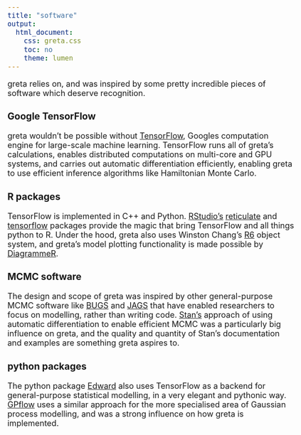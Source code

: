 ```yaml
---
title: "software"
output:
  html_document:
    css: greta.css
    toc: no
    theme: lumen
---
```


<style type="text/css">
body{
  font-size: 18px;
}
</style>

greta relies on, and was inspired by some pretty incredible pieces of software which deserve recognition.

### Google TensorFlow

greta wouldn't be possible without [TensorFlow](https://www.tensorflow.org/), Googles computation engine for large-scale machine learning. TensorFlow runs all of greta's calculations, enables distributed computations on multi-core and GPU systems, and carries out automatic differentiation efficiently, enabling greta to use efficient inference algorithms like Hamiltonian Monte Carlo.

### R packages

TensorFlow is implemented in C++ and Python. [RStudio's](https://www.rstudio.com/) [reticulate](https://github.com/rstudio/reticulate) and [tensorflow](https://rstudio.github.io/tensorflow/) packages provide the magic that bring TensorFlow and all things python to R.
Under the hood, greta also uses Winston Chang's [R6](https://github.com/wch/R6) object system, and greta's model plotting functionality is made possible by [DiagrammeR](http://rich-iannone.github.io/DiagrammeR/).

### MCMC software

The design and scope of greta was inspired by other general-purpose MCMC software like [BUGS](http://www.openbugs.net/) and [JAGS](http://mcmc-jags.sourceforge.net/) that have enabled researchers to focus on modelling, rather than writing code. [Stan's](http://mc-stan.org/) approach of using automatic differentiation to enable efficient MCMC was a particularly big influence on greta, and the quality and quantity of Stan's documentation and examples are something greta aspires to.

### python packages

The python package [Edward](http://edwardlib.org/) also uses TensorFlow as a backend for general-purpose statistical modelling, in a very elegant and pythonic way. [GPflow](https://github.com/GPflow/GPflow) uses a similar approach for the more specialised area of Gaussian process modelling,  and was a strong influence on how greta is implemented.

